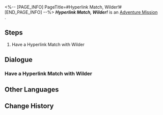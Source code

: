 <%-- [PAGE_INFO]
PageTitle=#Hyperlink Match, Wilder!#
[END_PAGE_INFO] --%>
{{Stub|Dialogue.}}
{{Mission Infobox
|id            = 8014139
|title         = 
|image         = <!--Mission Hyperlink Match, Wilder!.png-->
|type          = Adventure
|event_name    = 
|chapter       = 
|requirements  = 
* [[Adventure Mission]] ''[[Hyperlink Match, Qingque!]]'' completed
* [[Adventure Mission]] ''[[Hyperlink Match, Peppy!]]'' completed
* [[Adventure Mission]] ''[[Hyperlink Match, Sampo!]]'' completed
* [[Adventure Mission]] ''[[Hyperlink Match, Bronya!]]'' completed
* [[Adventure Mission]] ''[[Final Showdown! Intergalactic Celebration!]]'' completed
|summary       = <!--official mission summary from Fate's Atlas-->
|characters    = Trailblazer
|startLocation = [[<!--starting world-->]] - [[<!--starting area-->]]
|world         = <!--starting world-->
|area          = <!--starting area-->
|prev          = Final Showdown! Intergalactic Celebration!
|next          = 
|rewards       = 
}}
'''''Hyperlink Match, Wilder!''''' is an [[Adventure Mission]]<!--in [world]-->.

==Steps==
# Have a Hyperlink Match with Wilder

<!--
==Gameplay Notes==

--><!--
==Trial Character==

-->
==Dialogue==
{{Stub Dialogue}}
===Have a Hyperlink Match with Wilder===
{{Mission Description|type=adventure|location=<!--to be added-->|The core gameplay loop behind Aetherium Wars is "dueling." Challenge different players and show your true strength!}}
{{Dialogue Start}}
:{{tx}}
{{Dialogue End}}

==Other Languages==
{{Other Languages
|en   = Hyperlink Match, Wilder!
|zhs  = 超链接对决！维尔德
|zht  = 超連結對決！維爾德
|ja   = ハイパーリンクバトル！ワイルダー
|ko   = 하이퍼링크 대결! 와일더
|es   = Enfrentamiento de hipervínculos: Wilder
|fr   = Combat hyperlink&nbsp;: Wilder&nbsp;!
|ru   = Матч! Уайлдер!
|th   = ประลองไฮเปอร์ลิงก์กับ Wilder!
|vi   = Quyết Đấu Siêu Liên Kết! Wilder
|de   = Hyperlinkmatch, Wilder!
|id   = Duel Hyperlink, Wilder!
|pt   = Batalha de Hyperlink, Wilder!
}}

==Change History==
{{Change History|1.4}}
